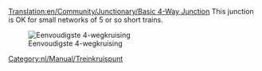 [[Translation:en/Community/Junctionary/Basic 4-Way Junction]]
{{nl/Community/Junctionary/Kruispuntenmenu}}
This junction is OK for small networks of 5 or so short trains.

[[File:en/Community/Junctionary/Basic4.png|none|frame|Eenvoudigste 4-wegkruising]]

{{nl/Kruising criteria|Goedkoop|0|0|0|1|0|0|1|1|0|0|0||Defecte treinen blokkeren de gehele kruising.|
*Kan één trein per keer afhandelen. (Kan worden verbeterd door het gebruik van [[nl/Manual/Seinen#routeseinen|routeseinen]])
*Zal verkeersopstoppingen veroorzaken. 
}}

[[Category:nl/Manual/Treinkruispunt]]